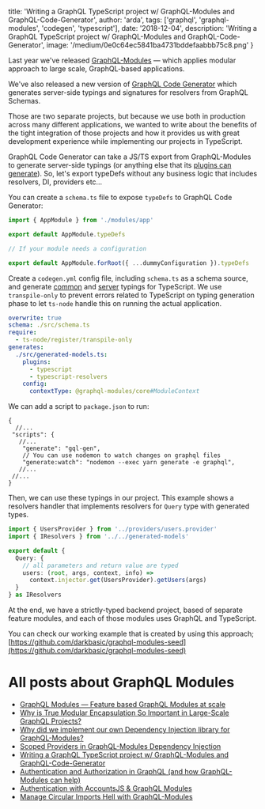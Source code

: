 
  title:
    'Writing a GraphQL TypeScript project w/ GraphQL-Modules and GraphQL-Code-Generator',
  author: 'arda',
  tags: ['graphql', 'graphql-modules', 'codegen', 'typescript'],
  date: '2018-12-04',
  description:
    'Writing a GraphQL TypeScript project w/ GraphQL-Modules and GraphQL-Code-Generator',
  image: '/medium/0e0c64ec5841ba4731bddefaabbb75c8.png'
}


Last year we've released [GraphQL-Modules](https://graphql-modules.com/) — which applies modular approach to large scale, GraphQL-based applications.

We've also released a new version of [GraphQL Code Generator](https://graphql-code-generator.com) which generates server-side typings and signatures for resolvers from GraphQL Schemas.

Those are two separate projects, but because we use both in production across many different applications, we wanted to write about the benefits of the tight integration of those projects and how it provides us with great development experience while implementing our projects in TypeScript.

GraphQL Code Generator can take a JS/TS export from GraphQL-Modules to generate server-side typings (or anything else that its [plugins can generate](https://graphql-code-generator.com/docs/plugins/)). So, let's export typeDefs without any business logic that includes resolvers, DI, providers etc…

You can create a `schema.ts` file to expose `typeDefs` to GraphQL Code Generator:

```typescript
import { AppModule } from './modules/app'

export default AppModule.typeDefs

// If your module needs a configuration

export default AppModule.forRoot({ ...dummyConfiguration }).typeDefs
```

Create a `codegen.yml` config file, including `schema.ts` as a schema source, and generate [common](https://graphql-code-generator.com/docs/plugins/typescript-common) and [server](https://graphql-code-generator.com/docs/plugins/typescript-server) typings for TypeScript. We use `transpile-only` to prevent errors related to TypeScript on typing generation phase to let `ts-node` handle this on running the actual application.

```yaml
overwrite: true
schema: ./src/schema.ts
require:
  - ts-node/register/transpile-only
generates:
  ./src/generated-models.ts:
    plugins:
      - typescript
      - typescript-resolvers
    config:
      contextType: @graphql-modules/core#ModuleContext
```

We can add a script to `package.json` to run:

```json5
{
  //...
 "scripts": {
   //...
    "generate": "gql-gen",
    // You can use nodemon to watch changes on graphql files
    "generate:watch": "nodemon --exec yarn generate -e graphql",
   //...
 //...
}
```

Then, we can use these typings in our project. This example shows a resolvers handler that implements resolvers for `Query` type with generated types.

```typescript
import { UsersProvider } from '../providers/users.provider'
import { IResolvers } from '../../generated-models'

export default {
  Query: {
    // all parameters and return value are typed
    users: (root, args, context, info) =>
      context.injector.get(UsersProvider).getUsers(args)
  }
} as IResolvers
```

At the end, we have a strictly-typed backend project, based of separate feature modules, and each of those modules uses GraphQL and TypeScript.

You can check our working example that is created by using this approach; [https://github.com/darkbasic/graphql-modules-seed](https://github.com/darkbasic/graphql-modules-seed)

# All posts about GraphQL Modules

- [GraphQL Modules — Feature based GraphQL Modules at scale](/blog/graphql-modules)
- [Why is True Modular Encapsulation So Important in Large-Scale GraphQL Projects?](/blog/modular-encapsulation-graphql-modules)
- [Why did we implement our own Dependency Injection library for GraphQL-Modules?](/blog/dependency-injection-library-in-graphql-modules)
- [Scoped Providers in GraphQL-Modules Dependency Injection](/blog/graphql-modules-scoped-providers)
- [Writing a GraphQL TypeScript project w/ GraphQL-Modules and GraphQL-Code-Generator](/blog/graphql-typescript-modules-codegen)
- [Authentication and Authorization in GraphQL (and how GraphQL-Modules can help)](/blog/graphql-modules-auth)
- [Authentication with AccountsJS & GraphQL Modules](/blog/accountsjs-graphql-modules)
- [Manage Circular Imports Hell with GraphQL-Modules](/blog/manage-circular-imports-hell-in-graphql-modules)
